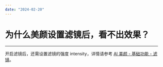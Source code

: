 ```yaml
---
date: "2024-02-20"
---
```

# 为什么美颜设置滤镜后，看不出效果？

---

开启滤镜后，还需设置滤镜的强度 intensity，详情请参考 [AI 美颜 - 基础功能 - 滤镜](https://doc-zh.zego.im/article/10727)。